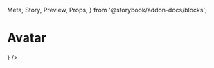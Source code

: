   Meta,
  Story,
  Preview,
  Props,
} from '@storybook/addon-docs/blocks';

<Meta
  title="DesignSystem/Components/Avatar"
  component={Avatar}
/>

# Avatar

<Preview>
  <Story name="With photo">
    <Box p={1}>
      <Avatar
        alt="Richard Hendricks"
        src="https://randomuser.me/api/portraits/men/32.jpg"
      />
    </Box>
  </Story>
  <Story name="With broken image">
    <Box p={1}>
      <Avatar
        alt="Richard Hendricks"
        src="https://randomuser.me/api/portraits/men/768123678.jpg"
      />
    </Box>
  </Story>
  <Story name="With icon">
    <Box p={1}>
      <Avatar icon={<AccountBox />} />
    </Box>
  </Story>
</Preview>
